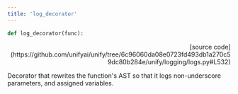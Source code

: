 ```yaml
---
title: 'log_decorator'
---
```


```python
def log_decorator(func):
```

<p align="right">[source code](https://github.com/unifyai/unify/tree/6c96060da08e0723fd493db1a270c59dc80b284e/unify/logging/logs.py#L532)</p>

Decorator that rewrites the function's AST so that it logs non-underscore
parameters, and assigned variables.